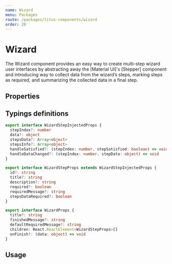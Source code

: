 ```yaml
---
name: Wizard
menu: Packages
route: /packages/titus-components/wizard
order: 20
---
```



# Wizard

The Wizard component provides an easy way to create multi-step wizard user interfaces by abstracting away the [Material UI]'s [Stepper] component and introducing way to collect data from the wizard’s steps, marking steps as required, and summarizing the collected data in a final step.

## Properties

<PropsTable of={Wizard} />

## Typings definitions

```ts
export interface WizardStepInjectedProps {
  stepIndex?: number
  data?: object
  stepsData?: Array<object>
  stepsInfo?: Array<object>
  handleSatisfied?: (stepIndex: number, stepSatisfied: boolean) => void
  handleDataChanged?: (stepIndex: number, stepData: object) => void
}

export interface WizardStepProps extends WizardStepInjectedProps {
  id?: string
  title?: string
  description?: string
  required?: boolean
  requiredMessage?: string
  stepsDataRequired?: boolean
}

export interface WizardProps {
  title?: string
  finishedMessage?: string
  defaultRequiredMessage?: string
  children: React.ReactElement<WizardStepProps>[]
  onFinish?: (data: object) => void
}
```

## Usage

<Playground>
  <Wizard
    onFinish={console.log}
    title="Wizard Story"
    finishedMessage="Wizard complete"
    defaultRequiredMessage="A default required message"
  >
    <SimpleStep
      id="step1"
      title="Step 1"
      description="A simple, non required step"
    />
    <SimpleStep
      id="step2"
      title="Step 2"
      description="A simple, required step"
      required
      requiredMessage="You need to enter a value to proceed further"
    />
    <SimpleStep
      id="step3"
      title="Step 3"
      description="A required step with no required message will fallback to the default"
      required
    />
    <FinalStep
      id="step4"
      title="Final step"
      description="The last step can summarize the progress in the wizard"
      stepsDataRequired
    />
  </Wizard>
</Playground>
